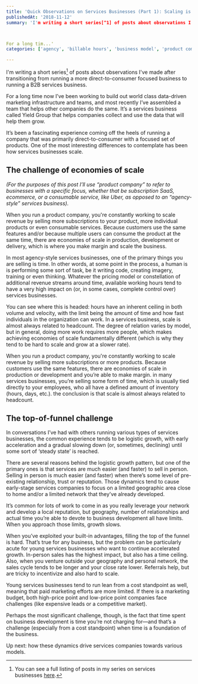 ```yaml
---
title: 'Quick Observations on Services Businesses (Part 1): Scaling is Completely Different'
publishedAt: '2018-11-12'
summary: 'I'm writing a short series[^1] of posts about observations I've made after transitioning from running a more direct-to-consumer focused business to running a B2B services business. 



For a long tim...'
categories: ['agency', 'billable hours', 'business model', 'product comany', 'services business', 'Work']

---
```


I'm writing a short series[^1] of posts about observations I've made after transitioning from running a more direct-to-consumer focused business to running a B2B services business. 

For a long time now I’ve been working to build out world class data-driven marketing infrastructure and teams, and most recently I’ve assembled a team that helps other companies do the same. It’s a services business called Yield Group that helps companies collect and use the data that will help them grow.

It’s been a fascinating experience coming off the heels of running a company that was primarily direct-to-consumer with a focused set of products. One of the most interesting differences to contemplate has been how services businesses scale.

## The challenge of economies of scale

*(For the purposes of this post I’ll use “product company” to refer to businesses with a specific focus, whether that be subscription SaaS, ecommerce, or a consumable service, like Uber, as opposed to an “agency-style” services business).*

When you run a product company, you're constantly working to scale revenue by selling more subscriptions to your product, more individual products or even consumable services. Because customers use the same features and/or because multiple users can consume the product at the same time, there are economies of scale in production, development or delivery, which is where you make margin and scale the business.

In most agency-style services businesses, one of the primary things you are selling is time. In other words, at some point in the process, a human is is performing some sort of task, be it writing code, creating imagery, training or even thinking. Whatever the pricing model or constellation of additional revenue streams around time, available working hours tend to have a very high impact on (or, in some cases, complete control over) services businesses.

You can see where this is headed: hours have an inherent ceiling in both volume and velocity, with the limit being the amount of time and how fast individuals in the organization can work. In a services business, scale is almost always related to headcount. The degree of relation varies by model, but in general, doing more work requires more people, which makes achieving economies of scale fundamentally different (which is why they tend to be hard to scale and grow at a slower rate).

When you run a product company, you're constantly working to scale revenue by selling more subscriptions or more products. Because customers use the same features, there are economies of scale in production or development and you’re able to make margin. in many services businesses, you’re selling some form of time, which is usually tied directly to your employees, who all have a defined amount of inventory (hours, days, etc.). the conclusion is that scale is almost always related to headcount.

## The top-of-funnel challenge

In conversations I’ve had with others running various types of services businesses, the common experience tends to be logistic growth, with early acceleration and a gradual slowing down (or, sometimes, declining) until some sort of ‘steady state’ is reached.

There are several reasons behind the logistic growth pattern, but one of the primary ones is that services are much easier (and faster) to sell in person. Selling in person is much easier (and faster) when there’s some level of pre-existing relationship, trust or reputation. Those dynamics tend to cause early-stage services companies to focus on a limited geographic area close to home and/or a limited network that they’ve already developed.

It’s common for lots of work to come in as you really leverage your network and develop a local reputation, but geography, number of relationships and actual time you’re able to devote to business development all have limits. When you approach those limits, growth slows.

When you’ve exploited your built-in advantages, filling the top of the funnel is hard. That’s true for any business, but the problem can be particularly acute for young services businesses who want to continue accelerated growth. In-person sales has the highest impact, but also has a time ceiling. Also, when you venture outside your geography and personal network, the sales cycle tends to be longer and your close rate lower. Referrals help, but are tricky to incentivize and also hard to scale.

Young services businesses tend to run lean from a cost standpoint as well, meaning that paid marketing efforts are more limited. If there is a marketing budget, both high-price point and low-price point companies face challenges (like expensive leads or a competitive market).

Perhaps the most significant challenge, though, is the fact that time spent on business development is time you’re not charging for—and that’s a challenge (especially from a cost standpoint) when time is a foundation of the business.

Up next: how these dynamics drive services companies towards various models.

[^1]: You can see a full listing of posts in my series on services businesses [here](/blog/quick-observations-on-services-businesses-part-1-scaling-is-completely-different).
